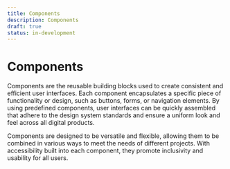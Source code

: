 ```yaml
---
title: Components
description: Components
draft: true
status: in-development
---
```


# Components

Components are the reusable building blocks used to create consistent and efficient user interfaces. Each component encapsulates a specific piece of functionality or design, such as buttons, forms, or navigation elements. By using predefined components, user interfaces can be quickly assembled that adhere to the design system standards and ensure a uniform look and feel across all digital products.

Components are designed to be versatile and flexible, allowing them to be combined in various ways to meet the needs of different projects. With accessibility built into each component, they promote inclusivity and usability for all users.
